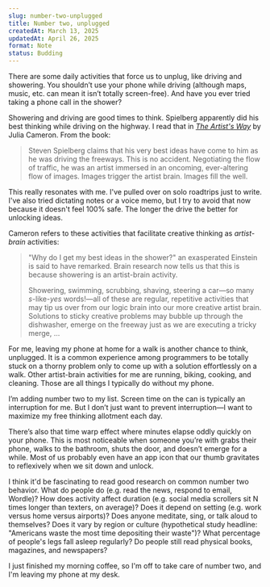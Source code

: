 ```yaml
---
slug: number-two-unplugged
title: Number two, unplugged
createdAt: March 13, 2025
updatedAt: April 26, 2025
format: Note
status: Budding
---
```


There are some daily activities that force us to unplug, like driving and showering. You shouldn’t use your phone while driving (although maps, music, etc. can mean it isn’t totally screen-free). And have you ever tried taking a phone call in the shower?

Showering and driving are good times to think. Spielberg apparently did his best thinking while driving on the highway. I read that in [_The Artist's Way_](/the-artists-way) by Julia Cameron. From the book:

> Steven Spielberg claims that his very best ideas have come to him as he was driving the freeways. This is no accident. Negotiating the flow of traffic, he was an artist immersed in an oncoming, ever-altering flow of images. Images trigger the artist brain. Images fill the well.

This really resonates with me. I've pulled over on solo roadtrips just to write. I've also tried dictating notes or a voice memo, but I try to avoid that now because it doesn't feel 100% safe. The longer the drive the better for unlocking ideas.

Cameron refers to these activities that facilitate creative thinking as _artist-brain_ activities:

> "Why do I get my best ideas in the shower?" an exasperated Einstein is said to have remarked. Brain research now tells us that this is because showering is an artist-brain activity.
>
> Showering, swimming, scrubbing, shaving, steering a car—so many _s_-like-_yes_ words!—all of these are regular, repetitive activities that may tip us over from our logic brain into our more creative artist brain. Solutions to sticky creative problems may bubble up through the dishwasher, emerge on the freeway just as we are executing a tricky merge, ...

For me, leaving my phone at home for a walk is another chance to think, unplugged. It is a common experience among programmers to be totally stuck on a thorny problem only to come up with a solution effortlessly on a walk. Other artist-brain activities for me are running, biking, cooking, and cleaning. Those are all things I typically do without my phone.

I’m adding number two to my list. Screen time on the can is typically an interruption for me. But I don’t just want to prevent interruption—I want to maximize my free thinking allotment each day.

There’s also that time warp effect where minutes elapse oddly quickly on your phone. This is most noticeable when someone you’re with grabs their phone, walks to the bathroom, shuts the door, and doesn’t emerge for a while. Most of us probably even have an app icon that our thumb gravitates to reflexively when we sit down and unlock.

I think it'd be fascinating to read good research on common number two behavior. What do people do (e.g. read the news, respond to email, Wordle)? How does activity affect duration (e.g. social media scrollers sit N times longer than texters, on average)? Does it depend on setting (e.g. work versus home versus airports)? Does anyone meditate, sing, or talk aloud to themselves? Does it vary by region or culture (hypothetical study headline: "Americans waste the most time depositing their waste")? What percentage of people's legs fall asleep regularly? Do people still read physical books, magazines, and newspapers?

I just finished my morning coffee, so I'm off to take care of number two, and I'm leaving my phone at my desk.
